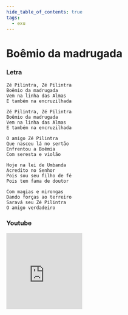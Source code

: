 ```yaml
---
hide_table_of_contents: true
tags:
  - exu
---
```


# Boêmio da madrugada

### Letra

```text
Zé Pilintra, Zé Pilintra
Boêmio da madrugada
Vem na linha das Almas
E também na encruzilhada

Zé Pilintra, Zé Pilintra
Boêmio da madrugada
Vem na linha das Almas
E também na encruzilhada

O amigo Zé Pilintra
Que nasceu lá no sertão
Enfrentou a Boêmia
Com seresta e violão

Hoje na lei de Umbanda
Acredito no Senhor
Pois sou seu filho de fé
Pois tem fama de doutor

Com magias e mirongas
Dando forças ao terreiro
Saravá seu Zé Pilintra
O amigo verdadeiro
```

### Youtube

<iframe
  width="200"
  height="200"
  src="https://www.youtube.com/embed/YDsUiiBT0os"
  title="YouTube video player"
  frameborder="0"
  allow="accelerometer; autoplay; clipboard-write; encrypted-media; gyroscope; picture-in-picture; web-share"
  referrerpolicy="strict-origin-when-cross-origin"
  allowfullscreen
></iframe>
